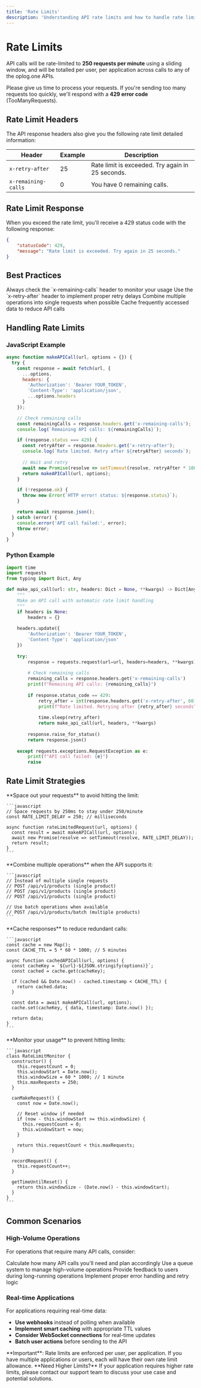 ```yaml
---
title: 'Rate Limits'
description: 'Understanding API rate limits and how to handle rate limiting in oplog.one'
---
```


# Rate Limits

API calls will be rate-limited to **250 requests per minute** using a sliding window, and will be totalled per user, per application across calls to any of the oplog.one APIs.

Please give us time to process your requests. If you're sending too many requests too quickly, we'll respond with a **429 error code** (TooManyRequests).

## Rate Limit Headers

The API response headers also give you the following rate limit detailed information:

| Header              | Example | Description                                        |
| ------------------- | ------- | -------------------------------------------------- |
| `x-retry-after`     | 25      | Rate limit is exceeded. Try again in 25 seconds.  |
| `x-remaining-calls` | 0       | You have 0 remaining calls.                       |

## Rate Limit Response

When you exceed the rate limit, you'll receive a 429 status code with the following response:

```json
{
    "statusCode": 429,
    "message": "Rate limit is exceeded. Try again in 25 seconds."
}
```

## Best Practices

<CardGroup cols={2}>
  <Card title="Monitor Headers" icon="chart-line">
    Always check the `x-remaining-calls` header to monitor your usage
  </Card>
  <Card title="Implement Retry Logic" icon="arrows-rotate">
    Use the `x-retry-after` header to implement proper retry delays
  </Card>
  <Card title="Batch Requests" icon="layer-group">
    Combine multiple operations into single requests when possible
  </Card>
  <Card title="Cache Responses" icon="database">
    Cache frequently accessed data to reduce API calls
  </Card>
</CardGroup>

## Handling Rate Limits

### JavaScript Example

```javascript
async function makeAPICall(url, options = {}) {
  try {
    const response = await fetch(url, {
      ...options,
      headers: {
        'Authorization': 'Bearer YOUR_TOKEN',
        'Content-Type': 'application/json',
        ...options.headers
      }
    });

    // Check remaining calls
    const remainingCalls = response.headers.get('x-remaining-calls');
    console.log(`Remaining API calls: ${remainingCalls}`);

    if (response.status === 429) {
      const retryAfter = response.headers.get('x-retry-after');
      console.log(`Rate limited. Retry after ${retryAfter} seconds`);
      
      // Wait and retry
      await new Promise(resolve => setTimeout(resolve, retryAfter * 1000));
      return makeAPICall(url, options);
    }

    if (!response.ok) {
      throw new Error(`HTTP error! status: ${response.status}`);
    }

    return await response.json();
  } catch (error) {
    console.error('API call failed:', error);
    throw error;
  }
}
```

### Python Example

```python
import time
import requests
from typing import Dict, Any

def make_api_call(url: str, headers: Dict = None, **kwargs) -> Dict[Any, Any]:
    """
    Make an API call with automatic rate limit handling
    """
    if headers is None:
        headers = {}
    
    headers.update({
        'Authorization': 'Bearer YOUR_TOKEN',
        'Content-Type': 'application/json'
    })
    
    try:
        response = requests.request(url=url, headers=headers, **kwargs)
        
        # Check remaining calls
        remaining_calls = response.headers.get('x-remaining-calls')
        print(f"Remaining API calls: {remaining_calls}")
        
        if response.status_code == 429:
            retry_after = int(response.headers.get('x-retry-after', 60))
            print(f"Rate limited. Retrying after {retry_after} seconds")
            
            time.sleep(retry_after)
            return make_api_call(url, headers, **kwargs)
        
        response.raise_for_status()
        return response.json()
        
    except requests.exceptions.RequestException as e:
        print(f"API call failed: {e}")
        raise
```

## Rate Limit Strategies

<AccordionGroup>
  <Accordion icon="clock" title="Request Spacing">
    **Space out your requests** to avoid hitting the limit:
    
    ```javascript
    // Space requests by 250ms to stay under 250/minute
    const RATE_LIMIT_DELAY = 250; // milliseconds
    
    async function rateLimitedRequest(url, options) {
      const result = await makeAPICall(url, options);
      await new Promise(resolve => setTimeout(resolve, RATE_LIMIT_DELAY));
      return result;
    }
    ```
  </Accordion>

  <Accordion icon="layer-group" title="Request Batching">
    **Combine multiple operations** when the API supports it:
    
    ```javascript
    // Instead of multiple single requests
    // POST /api/v1/products (single product)
    // POST /api/v1/products (single product)
    // POST /api/v1/products (single product)
    
    // Use batch operations when available
    // POST /api/v1/products/batch (multiple products)
    ```
  </Accordion>

  <Accordion icon="memory" title="Response Caching">
    **Cache responses** to reduce redundant calls:
    
    ```javascript
    const cache = new Map();
    const CACHE_TTL = 5 * 60 * 1000; // 5 minutes
    
    async function cachedAPICall(url, options) {
      const cacheKey = `${url}-${JSON.stringify(options)}`;
      const cached = cache.get(cacheKey);
      
      if (cached && Date.now() - cached.timestamp < CACHE_TTL) {
        return cached.data;
      }
      
      const data = await makeAPICall(url, options);
      cache.set(cacheKey, { data, timestamp: Date.now() });
      
      return data;
    }
    ```
  </Accordion>

  <Accordion icon="gauge-high" title="Rate Limit Monitoring">
    **Monitor your usage** to prevent hitting limits:
    
    ```javascript
    class RateLimitMonitor {
      constructor() {
        this.requestCount = 0;
        this.windowStart = Date.now();
        this.windowSize = 60 * 1000; // 1 minute
        this.maxRequests = 250;
      }
      
      canMakeRequest() {
        const now = Date.now();
        
        // Reset window if needed
        if (now - this.windowStart >= this.windowSize) {
          this.requestCount = 0;
          this.windowStart = now;
        }
        
        return this.requestCount < this.maxRequests;
      }
      
      recordRequest() {
        this.requestCount++;
      }
      
      getTimeUntilReset() {
        return this.windowSize - (Date.now() - this.windowStart);
      }
    }
    ```
  </Accordion>
</AccordionGroup>

## Common Scenarios

### High-Volume Operations

For operations that require many API calls, consider:

<Steps>
  <Step title="Plan Your Requests">
    Calculate how many API calls you'll need and plan accordingly
  </Step>
  <Step title="Implement Queuing">
    Use a queue system to manage high-volume operations
  </Step>
  <Step title="Add Progress Tracking">
    Provide feedback to users during long-running operations
  </Step>
  <Step title="Handle Failures Gracefully">
    Implement proper error handling and retry logic
  </Step>
</Steps>

### Real-time Applications

For applications requiring real-time data:

- **Use webhooks** instead of polling when available
- **Implement smart caching** with appropriate TTL values
- **Consider WebSocket connections** for real-time updates
- **Batch user actions** before sending to the API

<Warning>
**Important**: Rate limits are enforced per user, per application. If you have multiple applications or users, each will have their own rate limit allowance.
</Warning>

<Info>
**Need Higher Limits?** If your application requires higher rate limits, please contact our support team to discuss your use case and potential solutions.
</Info>